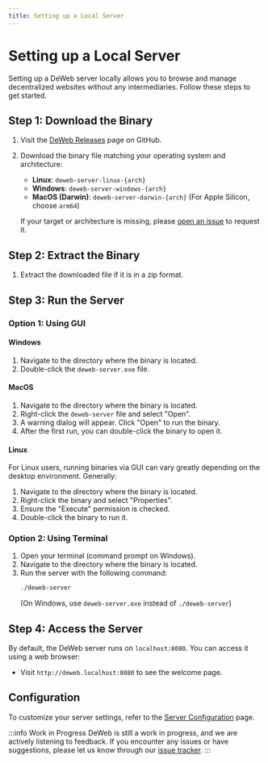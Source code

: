 ```yaml
---
title: Setting up a Local Server
---
```


# Setting up a Local Server

Setting up a DeWeb server locally allows you to browse and manage decentralized websites without any intermediaries.
Follow these steps to get started.

## Step 1: Download the Binary

1. Visit the [DeWeb Releases](https://github.com/massalabs/DeWeb/releases/latest) page on GitHub.
2. Download the binary file matching your operating system and architecture:

   - **Linux**: `deweb-server-linux-{arch}`
   - **Windows**: `deweb-server-windows-{arch}`
   - **MacOS (Darwin)**: `deweb-server-darwin-{arch}` (For Apple Silicon, choose `arm64`)

   If your target or architecture is missing, please [open an issue](https://github.com/massalabs/DeWeb/issues)
   to request it.

## Step 2: Extract the Binary

1. Extract the downloaded file if it is in a zip format.

## Step 3: Run the Server

### Option 1: Using GUI

#### Windows

1. Navigate to the directory where the binary is located.
2. Double-click the `deweb-server.exe` file.

#### MacOS

1. Navigate to the directory where the binary is located.
2. Right-click the `deweb-server` file and select "Open".
3. A warning dialog will appear. Click "Open" to run the binary.
4. After the first run, you can double-click the binary to open it.

#### Linux

For Linux users, running binaries via GUI can vary greatly depending on the desktop environment. Generally:

1. Navigate to the directory where the binary is located.
2. Right-click the binary and select "Properties".
3. Ensure the "Execute" permission is checked.
4. Double-click the binary to run it.

### Option 2: Using Terminal

1. Open your terminal (command prompt on Windows).
2. Navigate to the directory where the binary is located.
3. Run the server with the following command:
   ```bash
   ./deweb-server
   ```
   (On Windows, use `deweb-server.exe` instead of `./deweb-server`)

## Step 4: Access the Server

By default, the DeWeb server runs on `localhost:8080`. You can access it using a web browser:

- Visit `http://deweb.localhost:8080` to see the welcome page.

## Configuration

To customize your server settings, refer to the [Server Configuration](../configuration/server-config) page.

:::info Work in Progress
DeWeb is still a work in progress, and we are actively listening to feedback.
If you encounter any issues or have suggestions, please let us know through our [issue tracker](https://github.com/massalabs/DeWeb/issues).
:::
